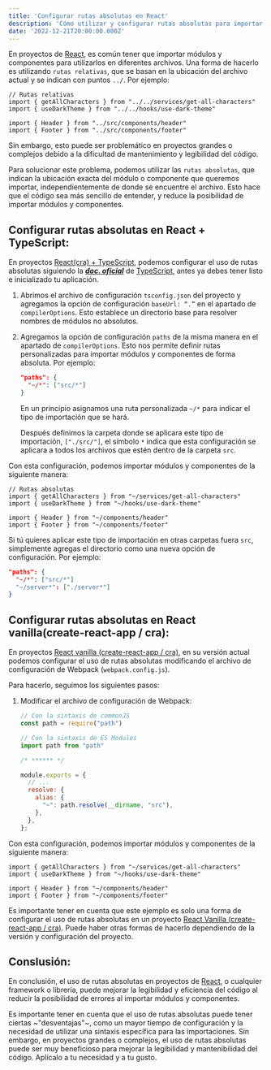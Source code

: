 ---
title: 'Configurar rutas absolutas en React'
description: 'Cómo utilizar y configurar rutas absolutas para importar módulos y componentes en proyectos React'
date: '2022-12-21T20:00:00.000Z'
---

En proyectos de [React](https://reactjs.org/), es común tener que importar módulos y componentes para utilizarlos en diferentes archivos. Una forma de hacerlo es utilizando `rutas relativas`, que se basan en la ubicación del archivo actual y se indican con puntos `../`. Por ejemplo:

```tsx
// Rutas relativas
import { getAllCharacters } from "../../services/get-all-characters"
import { useDarkTheme } from "../../hooks/use-dark-theme"

import { Header } from "../src/components/header"
import { Footer } from "../src/components/footer"
```

Sin embargo, esto puede ser problemático en proyectos grandes o complejos debido a la dificultad de mantenimiento y legibilidad del código.

Para solucionar este problema, podemos utilizar las `rutas absolutas`, que indican la ubicación exacta del módulo o componente que queremos importar, independientemente de donde se encuentre el archivo. Esto hace que el código sea más sencillo de entender, y reduce la posibilidad de importar módulos y componentes.

## Configurar rutas absolutas en React + TypeScript:

En proyectos [React(cra) + TypeScript](https://create-react-app.dev/docs/adding-typescript/), podemos configurar el uso de rutas absolutas siguiendo la *[**doc. oficial**](https://www.typescriptlang.org/tsconfig#baseUrl)* de [TypeScript](https://www.typescriptlang.org/), antes ya debes tener listo e inicializado tu aplicación.

1. Abrimos el archivo de configuración `tsconfig.json` del proyecto y agregamos la opción de configuración `baseUrl: “.”` en el apartado de `compilerOptions`. Esto establece un directorio base para resolver nombres de módulos no absolutos.

2. Agregamos la opción de configuración `paths` de la misma manera en el apartado de `compilerOptions`. Esto nos permite definir rutas personalizadas para importar módulos y componentes de forma absoluta. Por ejemplo:

    ```json:./tsconfig.json
    "paths": {
      "~/*": ["src/*"]
    }
    ```

    En un principio asignamos una ruta personalizada `~/*` para indicar el tipo de importación que se hará.

    Después definimos la carpeta donde se aplicara este tipo de importación, `["./src/"]`, el símbolo `*` indica que esta configuración se aplicara a todos los archivos que estén dentro de la carpeta `src`.

Con esta configuración, podemos importar módulos y componentes de la siguiente manera:

```tsx
// Rutas absolutas
import { getAllCharacters } from "~/services/get-all-characters"
import { useDarkTheme } from "~/hooks/use-dark-theme"

import { Header } from "~/components/header"
import { Footer } from "~/components/footer"
```

Si tú quieres aplicar este tipo de importación en otras carpetas fuera `src`, simplemente agregas el directorio como una nueva opción de configuración. Por ejemplo:

```json:./tsconfig.json {3}
"paths": {
  "~/*": ["src/*"]
  "~/server*": ["./server*"]
}
```

## Configurar rutas absolutas en React vanilla(create-react-app / cra):

En proyectos [React vanilla (create-react-app / cra)](https://create-react-app.dev/), en su versión actual podemos configurar el uso de rutas absolutas modificando el archivo de configuración de Webpack (`webpack.config.js`).

Para hacerlo, seguimos los siguientes pasos:

1. Modificar el archivo de configuración de Webpack:

    ```jsx:./webpack.config.js
    // Con la sintaxis de commonJS
    const path = require("path")

    // Con la sintaxis de ES Modules
    import path from "path"

    /* ****** */

    module.exports = {
      // ...
      resolve: {
        alias: {
          "~": path.resolve(__dirname, "src"),
        },
      },
    };
    ```

Con esta configuración, podemos importar módulos y componentes de la siguiente manera:

```tsx
import { getAllCharacters } from "~/services/get-all-characters"
import { useDarkTheme } from "~/hooks/use-dark-theme"

import { Header } from "~/components/header"
import { Footer } from "~/components/footer"
```

Es importante tener en cuenta que este ejemplo es solo una forma de configurar el uso de rutas absolutas en un proyecto [React Vanilla (create-react-app / cra)](https://create-react-app.dev/). Puede haber otras formas de hacerlo dependiendo de la versión y configuración del proyecto.

## Conslusión:

En conclusión, el uso de rutas absolutas en proyectos de [React](https://reactjs.org/), o cualquier framework o librería, puede mejorar la legibilidad y eficiencia del código al reducir la posibilidad de errores al importar módulos y componentes.

Es importante tener en cuenta que el uso de rutas absolutas puede tener ciertas ~"desventajas"~, como un mayor tiempo de configuración y la necesidad de utilizar una sintaxis específica para las importaciones. Sin embargo, en proyectos grandes o complejos, el uso de rutas absolutas puede ser muy beneficioso para mejorar la legibilidad y mantenibilidad del código. Aplícalo a tu necesidad y a tu gusto.
